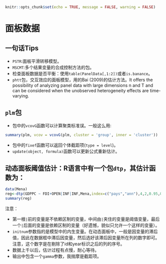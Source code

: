 
```r
knitr::opts_chunk$set(echo = TRUE, message = FALSE, warning = FALSE)
```

# 面板数据 {#PanelData}
## 一句话Tips
- `PSTR`:面板平滑转移模型。
- `MSCMT`:多个结果变量的合成控制方法的包。
- 检查面板数据是否平衡：使用`table(PanelData[,1:2])`或者`is.banance`。
- ` phtt`包，交互效应的面板模型，用的Bai (2009)的估计方法。It offers the possibility of analyzing panel data with large dimensions n and T and can be considered when the unobserved heterogeneity effects are time-varying.

## `plm`包
- 包中的`vcovG`函数可以计算聚类标准误。一般这么用:
```r
summary(plm, vcov = vcovG(plm, cluster = 'group', inner = 'cluster'))
```

- 包中的`fixef`函数可以返回个体截距项(`type = level`)。
- `update(object, formula)`函数可以更新公式重新估计。

## 动态面板阈值估计：R语言中有一个包`dtp`，其估计函数为：
```r
data(Mena)
reg<-dtp(GDPPC ~ FDI+OPEN|INF|INF,Mena,index=c("pays","ann"),4,2,0.95,0.8,1,graph = TRUE)
summary(reg)
```
注意：

- 第一根`|`前的变量是不依赖区制的变量，中间由`|`夹住的变量是阈值变量，最后一个`|`后面的变量是依赖区制的变量（好遗憾，貌似只允许一个这样的变量）。
- `initnum`参数指的是模型中的内生变量。在动态面板中，一般是因变量的滞后值，因此在数据框中滞后因变量，然后选好该滞后因变量所在列的数字即可。注意，这个数字是在剔除了id和year标识之后的列的序号。
- 数据上千以后，估计过程有点慢，耐心等待。
- 输出中包含一个`gamma`参数，我揣摩是截距项。